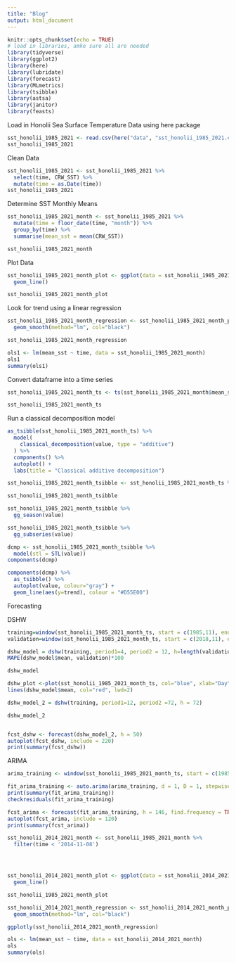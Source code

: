 ```yaml
---
title: "Blog"
output: html_document
---
```


```r
knitr::opts_chunk$set(echo = TRUE)
# load in libraries, amke sure all are needed
library(tidyverse)
library(ggplot2)
library(here)
library(lubridate)
library(forecast)
library(MLmetrics)
library(tsibble)
library(astsa)
library(janitor)
library(feasts)
```

Load in Honolii Sea Surface Temperature Data using here package

```r
sst_honolii_1985_2021 <- read.csv(here("data", "sst_honolii_1985_2021.csv" ))
sst_honolii_1985_2021
```


Clean Data

```r
sst_honolii_1985_2021 <- sst_honolii_1985_2021 %>% 
  select(time, CRW_SST) %>% 
  mutate(time = as.Date(time))
sst_honolii_1985_2021
```

Determine SST Monthly Means
```r
sst_honolii_1985_2021_month <- sst_honolii_1985_2021 %>% 
  mutate(time = floor_date(time, "month")) %>% 
  group_by(time) %>% 
  summarise(mean_sst = mean(CRW_SST))

sst_honolii_1985_2021_month
```

Plot Data

```r
sst_honolii_1985_2021_month_plot <- ggplot(data = sst_honolii_1985_2021_month, aes(x = time, y = mean_sst)) +
  geom_line()

sst_honolii_1985_2021_month_plot
```

Look for trend using a linear regression

```r
sst_honolii_1985_2021_month_regression <- sst_honolii_1985_2021_month_plot +
  geom_smooth(method="lm", col="black")

sst_honolii_1985_2021_month_regression
```
```r
ols1 <- lm(mean_sst ~ time, data = sst_honolii_1985_2021_month)
ols1
summary(ols1)
```



Convert dataframe into a time series
```r
sst_honolii_1985_2021_month_ts <- ts(sst_honolii_1985_2021_month$mean_sst, start = c(1985, 11), frequency = 12)

sst_honolii_1985_2021_month_ts
```


Run a classical decomposition model

```r
as_tsibble(sst_honolii_1985_2021_month_ts) %>%
  model(
    classical_decomposition(value, type = "additive")
  ) %>%
  components() %>%
  autoplot() +
  labs(title = "Classical additive decomposition")
```


```r
sst_honolii_1985_2021_month_tsibble <- sst_honolii_1985_2021_month_ts %>% as_tsibble() 

sst_honolii_1985_2021_month_tsibble
```

```r
sst_honolii_1985_2021_month_tsibble %>% 
  gg_season(value)
```
```r
sst_honolii_1985_2021_month_tsibble %>% 
  gg_subseries(value)
```
```r
dcmp <- sst_honolii_1985_2021_month_tsibble %>%
  model(stl = STL(value))
components(dcmp)
```
```r
components(dcmp) %>%
  as_tsibble() %>%
  autoplot(value, colour="gray") +
  geom_line(aes(y=trend), colour = "#D55E00")
```


Forecasting 

DSHW 


```r
training=window(sst_honolii_1985_2021_month_ts, start = c(1985,11), end = c(2018,11))
validation=window(sst_honolii_1985_2021_month_ts, start = c(2018,11), end = c(2021,10))
```



```r
dshw_model = dshw(training, period1=4, period2 = 12, h=length(validation))
MAPE(dshw_model$mean, validation)*100

dshw_model

dshw_plot <-plot(sst_honolii_1985_2021_month_ts, col="blue", xlab="Day", ylab="SST", main="DSHW Forecast", type='l')
lines(dshw_model$mean, col="red", lwd=2)
```


```r
dshw_model_2 = dshw(training, period1=12, period2 =72, h = 72)

dshw_model_2


fcst_dshw <- forecast(dshw_model_2, h = 50)
autoplot(fcst_dshw, include = 220)
print(summary(fcst_dshw))
```










ARIMA

```r
arima_training <- window(sst_honolii_1985_2021_month_ts, start = c(1985,11), end = c(2018,11))

fit_arima_training <- auto.arima(arima_training, d = 1, D = 1, stepwise = FALSE, approximation = FALSE, trace = TRUE)
print(summary(fit_arima_training))
checkresiduals(fit_arima_training)
```
```r
fcst_arima <- forecast(fit_arima_training, h = 146, find.frequency = TRUE)
autoplot(fcst_arima, include = 120)
print(summary(fcst_arima))
```
```r
sst_honolii_2014_2021_month <- sst_honolii_1985_2021_month %>% 
  filter(time < '2014-11-08')




sst_honolii_2014_2021_month_plot <- ggplot(data = sst_honolii_2014_2021_month, aes(x = time, y = mean_sst)) +
  geom_line()

sst_honolii_1985_2021_month_plot

sst_honolii_2014_2021_month_regression <- sst_honolii_2014_2021_month_plot +
  geom_smooth(method="lm", col="black")

ggplotly(sst_honolii_2014_2021_month_regression)

```
```r
ols <- lm(mean_sst ~ time, data = sst_honolii_2014_2021_month)
ols
summary(ols)
```



